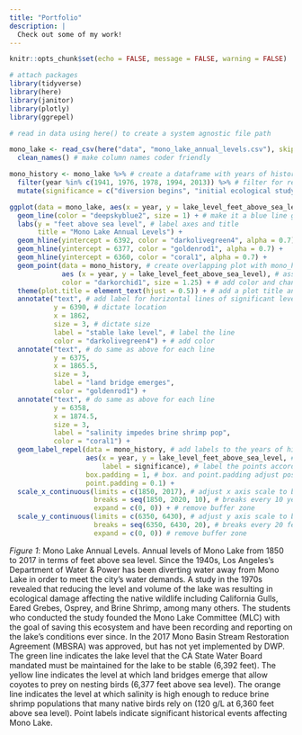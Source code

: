 ```yaml
---
title: "Portfolio"
description: |
  Check out some of my work!
---
```


```r
knitr::opts_chunk$set(echo = FALSE, message = FALSE, warning = FALSE)

# attach packages
library(tidyverse)
library(here)
library(janitor)
library(plotly)
library(ggrepel)
```

```r
# read in data using here() to create a system agnostic file path

mono_lake <- read_csv(here("data", "mono_lake_annual_levels.csv"), skip = 5) %>% # use skip to begin the table at a different row than row 1
  clean_names() # make column names coder friendly
```

```r
mono_history <- mono_lake %>% # create a dataframe with years of historical events
  filter(year %in% c(1941, 1976, 1978, 1994, 2013)) %>% # filter for relevant years
  mutate(significance = c("diversion begins", "initial ecological study", "MLC founded", "stability level est.", "MBSRA approved")) # add column to attribute historical significance
```


```r
ggplot(data = mono_lake, aes(x = year, y = lake_level_feet_above_sea_level)) + # create a plot using the complete mono_lake data
  geom_line(color = "deepskyblue2", size = 1) + # make it a blue line graph
  labs(y = "feet above sea level", # label axes and title
       title = "Mono Lake Annual Levels") +
  geom_hline(yintercept = 6392, color = "darkolivegreen4", alpha = 0.7) + # add horizontal lines for significant lake levels
  geom_hline(yintercept = 6377, color = "goldenrod1", alpha = 0.7) +
  geom_hline(yintercept = 6360, color = "coral1", alpha = 0.7) +
  geom_point(data = mono_history, # create overlapping plot with mono_history data frame
             aes (x = year, y = lake_level_feet_above_sea_level), # assign x and y variables
             color = "darkorchid1", size = 1.25) + # add color and change size of points
  theme(plot.title = element_text(hjust = 0.5)) + # add a plot title and center it
  annotate("text", # add label for horizontal lines of significant levels
           y = 6390, # dictate location
           x = 1862,
           size = 3, # dictate size
           label = "stable lake level", # label the line
           color = "darkolivegreen4") + # add color
  annotate("text", # do same as above for each line
           y = 6375,
           x = 1865.5,
           size = 3,
           label = "land bridge emerges",
           color = "goldenrod1") +
  annotate("text", # do same as above for each line
           y = 6358,
           x = 1874.5,
           size = 3,
           label = "salinity impedes brine shrimp pop",
           color = "coral1") +
  geom_label_repel(data = mono_history, # add labels to the years of historical significance
                   aes(x = year, y = lake_level_feet_above_sea_level, # indicate x and y variables
                       label = significance), # label the points according to the significance column
                   box.padding = 1, # box. and point.padding adjust position and size of labels
                   point.padding = 0.1) +
  scale_x_continuous(limits = c(1850, 2017), # adjust x axis scale to be from 1850 to 2020
                     breaks = seq(1850, 2020, 10), # breaks every 10 years
                     expand = c(0, 0)) + # remove buffer zone
  scale_y_continuous(limits = c(6350, 6430), # adjust y axis scale to be from 6350 to 6430
                     breaks = seq(6350, 6430, 20), # breaks every 20 feet
                     expand = c(0, 0)) # remove buffer zone
```

*Figure 1*: Mono Lake Annual Levels. Annual levels of Mono Lake from 1850 to 2017 in terms of feet above sea level. Since the 1940s, Los Angeles's Department of Water & Power has been diverting water away from Mono Lake in order to meet the city's water demands. A study in the 1970s revealed that reducing the level and volume of the lake was resulting in ecological damage affecting the native wildlife including California Gulls, Eared Grebes, Osprey, and Brine Shrimp, among many others. The students who conducted the study founded the Mono Lake Committee (MLC) with the goal of saving this ecosystem and have been recording and reporting on the lake's conditions ever since. In the 2017 Mono Basin Stream Restoration Agreement (MBSRA) was approved, but has not yet implemented by DWP. The green line indicates the lake level that the CA State Water Board mandated must be maintained for the lake to be stable (6,392 feet). The yellow line indicates the level at which land bridges emerge that allow coyotes to prey on nesting birds (6,377 feet above sea level). The orange line indicates the level at which salinity is high enough to reduce brine shrimp populations that many native birds rely on (120 g/L at 6,360 feet above sea level). Point labels indicate significant historical events affecting Mono Lake.